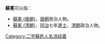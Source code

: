 '''蘇冕'''可以指：
* [[蘇冕_(唐朝)|蘇冕 (唐朝)]]，[[唐朝|唐朝]]政治人物。
* [[蘇冕_(清朝)|蘇冕 (清朝)]]，[[同治|同治]]七年[[進士|進士]]、[[清朝|清朝]]政治人物。
{{disambig}}

[[Category:二字蘇姓人名消歧義|Category:二字蘇姓人名消歧義]]